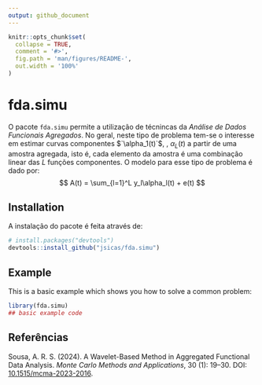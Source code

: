 ```yaml
---
output: github_document
---
```


```r
knitr::opts_chunk$set(
  collapse = TRUE,
  comment = '#>',
  fig.path = 'man/figures/README-',
  out.width = '100%'
)
```

# fda.simu

O pacote `fda.simu` permite a utilização de técnincas da *Análise de Dados Funcionais Agregados*. No geral, neste tipo de problema tem-se o interesse em estimar curvas componentes $`\alpha_1(t)`$, \dots, $\alpha_L(t)$ a partir de uma amostra agregada, isto é, cada elemento da amostra é uma combinação linear das $L$ funções componentes. O modelo para esse tipo de problema é dado por:
$$
A(t) = \sum_{l=1}^L y_l\alpha_l(t) + e(t)
$$




## Installation

A instalação do pacote é feita através de:

```r
# install.packages("devtools")
devtools::install_github("jsicas/fda.simu")
```

## Example

This is a basic example which shows you how to solve a common problem:

```r
library(fda.simu)
## basic example code
```


## Referências

Sousa, A. R. S. (2024). A Wavelet-Based Method in Aggregated Functional Data Analysis. *Monte Carlo Methods and Applications*, 30 (1): 19–30. DOI:  [10.1515/mcma-2023-2016](https://doi.org/10.1515/mcma-2023-2016).
